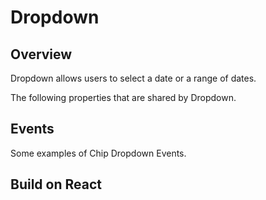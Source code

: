 
# Dropdown


## Overview

Dropdown allows users to select a date or a range of dates.

<Canvas of={DropdownStories.Properties}></Canvas>

<Meta isTemplate />

The following properties that are shared by Dropdown.

<Controls />

## Events

Some examples of Chip Dropdown Events.

<Source of={DropdownStories.Events} />

## Build on React

<Source of={DropdownStories.FrameworkReact} />
